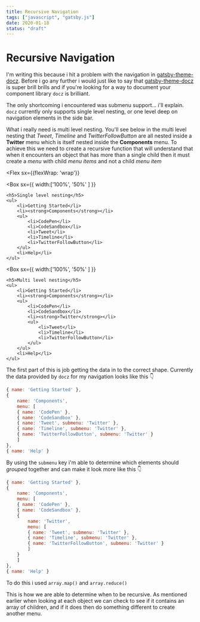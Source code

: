 ```yaml
---
title: Recursive Navigation
tags: ["javascript", "gatsby.js"]
date: 2020-01-18
status: "draft"
---
```



# Recursive Navigation

I'm writing this because i hit a problem with the navigation in [gatsby-theme-docz](https://github.com/doczjs/docz/tree/master/core/gatsby-theme-docz). Before i go any further i would just like to say that [gatsby-theme-docz](https://github.com/doczjs/docz/tree/master/core/gatsby-theme-docz) is super brill brills and if you're looking for a way to document your component library `docz` is brilliant.

The only shortcoming i encountered was submenu support... i'll explain. `docz` currently only supports single level nesting, or one level deep on navigation elements in the side bar.

What i really need is multi level nesting. You'll see below in the multi level nesting that *Tweet*, *Timeline* and *TwitterFollowButton* are all nested inside a **Twitter** menu which is itself nested inside the **Components** menu. To achieve this we need to create a recursive function that will understand that when it encounters an object that has more than a single child then it must create a *menu* with child *menu items* and not a child *menu item*

<Flex
  sx={{flexWrap: 'wrap'}}
>
  <Box
    sx={{
      width:['100%', '50%' ]
    }}
  >
    <h5>Single level nesting</h5>
    <ul>
        <li>Getting Started</li>
        <li><strong>Components</strong></li>
        <ul>
            <li>CodePen</li>
            <li>CodeSandbox</li>
            <li>Tweet</li>
            <li>Timeline</li>
            <li>TwitterFollowButton</li>
        </ul>
        <li>Help</li>
    </ul>
  </Box>

  <Box
    sx={{
      width:['100%', '50%' ]
    }}
  >
    <h5>Multi level nesting</h5>
    <ul>
        <li>Getting Started</li>
        <li><strong>Components</strong></li>
        <ul>
            <li>CodePen</li>
            <li>CodeSandbox</li>
            <li><strong>Twitter</strong></li>
            <ul>
                <li>Tweet</li>
                <li>Timeline</li>
                <li>TwitterFollowButton</li>
            </ul>
        </ul>
        <li>Help</li>
    </ul>
  </Box> 
</Flex>


The first part of this is job getting the data in to the correct shape. Currently the data provided by `docz` for my navigation looks like this 👇


```js
{ name: 'Getting Started' },
{
    name: 'Components',
    menu: [
    { name: 'CodePen' },
    { name: 'CodeSandbox' },
    { name: 'Tweet', submenu: 'Twitter' },
    { name: 'Timeline', submenu: 'Twitter' },
    { name: 'TwitterFollowButton', submenu: 'Twitter' }
    ]
},
{ name: 'Help' }
```

By using the `submenu` key i'm able to determine which elements should *grouped* together and can make it look more like this 👇

```js
{ name: 'Getting Started' },
{
    name: 'Components',
    menu: [
    { name: 'CodePen' },
    { name: 'CodeSandbox' },
    {
        name: 'Twitter',
        menu: [
        { name: 'Tweet', submenu: 'Twitter' },
        { name: 'Timeline', submenu: 'Twitter' },
        { name: 'TwitterFollowButton', submenu: 'Twitter' }
        ]
    }
    ]
},
{ name: 'Help' }

```


To do this i used `array.map()` and `array.reduce()`

This is how we are able to determine when to be recursive. As mentioned earlier when looking at each object we can check to see if it contains an array of children, and if it does then do something different to create another menu.

